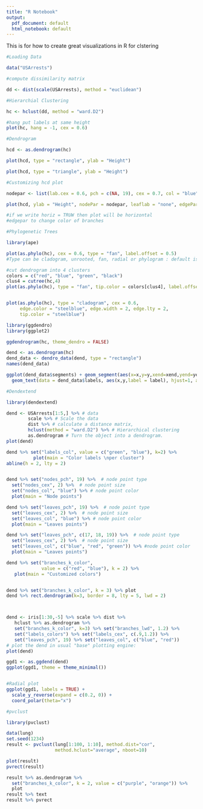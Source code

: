 ```yaml
---
title: "R Notebook"
output:
  pdf_document: default
  html_notebook: default
---
```


This is for how to create great visualizations in R for clstering

```r
#Loading Data

data("USArrests")

#compute dissimilarity matrix

dd <- dist(scale(USArrests), method = "euclidean")

#Hierarchial Clustering

hc <- hclust(dd, method = "ward.D2")

#hang put labels at same height
plot(hc, hang = -1, cex = 0.6)


```

```r
#Dendrogram 

hcd <- as.dendrogram(hc)

plot(hcd, type = "rectangle", ylab = "Height")

plot(hcd, type = "triangle", ylab = "Height")

#Customizing hcd plot

nodepar <- list(lab.cex = 0.6, pch = c(NA, 19), cex = 0.7, col = "blue")

plot(hcd, ylab = "Height", nodePar = nodepar, leaflab = "none", edgePar = list(col = 2:3, lwd = 2:1))

#if we write horiz = TRUW then plot will be horizontal
#edgepar to change color of branches


```

```r
#Phylogenetic Trees

library(ape)

plot(as.phylo(hc), cex = 0.6, type = "fan", label.offset = 0.5)
#Type can be cladogram, unrooted, fan, radial or phylogram : default is phylogram

#cut dendrogram into 4 clusters
colors = c("red", "blue", "green", "black")
clus4 = cutree(hc,4)
plot(as.phylo(hc), type = "fan", tip.color = colors[clus4], label.offset = 1, cex = 0.7)


plot(as.phylo(hc), type = "cladogram", cex = 0.6,
     edge.color = "steelblue", edge.width = 2, edge.lty = 2,
     tip.color = "steelblue")

```

```r
library(ggdendro)
library(ggplot2)

ggdendrogram(hc, theme_dendro = FALSE)

dend <- as.dendrogram(hc)
dend_data <- dendro_data(dend, type = "rectangle")
names(dend_data)

ggplot(dend_data$segments) + geom_segment(aes(x=x,y=y,xend=xend,yend=yend)) +
  geom_text(data = dend_data$labels, aes(x,y,label = label), hjust=1, angle=90, size =3) + ylim(-3,15)
```
```r
#Dendextend

library(dendextend)

dend <- USArrests[1:5,] %>% # data
        scale %>% # Scale the data
        dist %>% # calculate a distance matrix, 
        hclust(method = "ward.D2") %>% # Hierarchical clustering 
        as.dendrogram # Turn the object into a dendrogram.
plot(dend)

dend %>% set("labels_col", value = c("green", "blue"), k=2) %>% 
          plot(main = "Color labels \nper cluster")
abline(h = 2, lty = 2)


dend %>% set("nodes_pch", 19) %>%  # node point type
  set("nodes_cex", 2) %>%  # node point size
  set("nodes_col", "blue") %>% # node point color
  plot(main = "Node points")

dend %>% set("leaves_pch", 19) %>%  # node point type
  set("leaves_cex", 2) %>%  # node point size
  set("leaves_col", "blue") %>% # node point color
  plot(main = "Leaves points")

dend %>% set("leaves_pch", c(17, 18, 19)) %>%  # node point type
  set("leaves_cex", 2) %>%  # node point size
  set("leaves_col", c("blue", "red", "green")) %>% #node point color
  plot(main = "Leaves points")

dend %>% set("branches_k_color", 
             value = c("red", "blue"), k = 2) %>% 
   plot(main = "Customized colors")


dend %>% set("branches_k_color", k = 3) %>% plot
dend %>% rect.dendrogram(k=3, border = 8, lty = 5, lwd = 2)



dend <- iris[1:30,-5] %>% scale %>% dist %>% 
   hclust %>% as.dendrogram %>%
   set("branches_k_color", k=3) %>% set("branches_lwd", 1.2) %>%
   set("labels_colors") %>% set("labels_cex", c(.9,1.2)) %>% 
   set("leaves_pch", 19) %>% set("leaves_col", c("blue", "red"))
# plot the dend in usual "base" plotting engine:
plot(dend)

ggd1 <- as.ggdend(dend)
ggplot(ggd1, theme = theme_minimal()) 


#Radial plot
ggplot(ggd1, labels = TRUE) + 
  scale_y_reverse(expand = c(0.2, 0)) +
  coord_polar(theta="x")

```

```r
#pvclust

library(pvclust)

data(lung)
set.seed(1234)
result <- pvclust(lung[1:100, 1:10], method.dist="cor", 
                  method.hclust="average", nboot=10)

plot(result)
pvrect(result)

result %>% as.dendrogram %>% 
  set("branches_k_color", k = 2, value = c("purple", "orange")) %>%
  plot
result %>% text
result %>% pvrect
```

